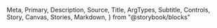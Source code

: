   Meta,
  Primary,
  Description,
  Source,
  Title,
  ArgTypes,
  Subtitle,
  Controls,
  Story,
  Canvas,
  Stories,
  Markdown,
} from "@storybook/blocks"

<Meta of={Markers} />

<Title />

<Description of={Markers} />

```tsx
import { Markers } from "@einride/ui-maps"
```

## Basic

<Description of={Markers.Basic} />

<Canvas of={Markers.Basic} />

<Controls of={Markers.Basic} />
